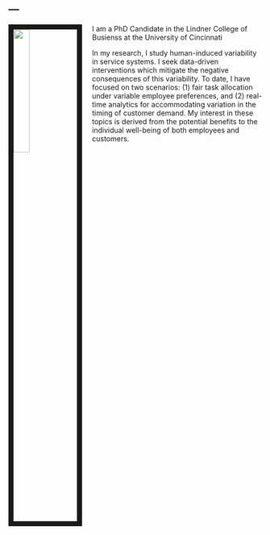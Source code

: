 ---
---
    
<link rel="stylesheet" href="styles.css" type="text/css">

<img src="images/Rea, David 5.jpg" style="width:25%; border:10px solid; margin-right: 20px" align="left">

I am a PhD Candidate in the Lindner College of Busienss at the University of Cincinnati

In my research, I study human-induced variability in service systems. I seek data-driven interventions which mitigate the negative consequences of this variability. To date, I have focused on two scenarios: (1) fair task allocation under variable employee preferences, and (2) real-time analytics for accommodating variation in the timing of customer demand. My interest in these topics is derived from the potential benefits to the individual well-being of both employees and customers. 